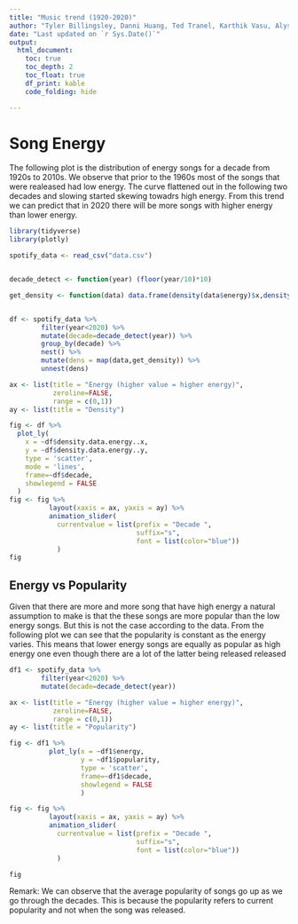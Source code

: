 ```yaml
---
title: "Music trend (1920-2020)"
author: "Tyler Billingsley, Danni Huang, Ted Tranel, Karthik Vasu, Alyssa Whittemore"
date: "Last updated on `r Sys.Date()`"
output:
  html_document:
    toc: true
    toc_depth: 2
    toc_float: true
    df_print: kable
    code_folding: hide

---
```


<!--
Comments in HTML are like this! 
-->

# Song Energy

The following plot is the distribution of energy songs for a decade from 1920s to 2010s. We observe that prior to the 1960s most of the songs that were realeased had low energy. The curve flattened out in the following two decades and slowing started skewing towadrs high energy. From this trend we can predict that in 2020 there will be more songs with higher energy than lower energy.

```r
library(tidyverse)
library(plotly)

spotify_data <- read_csv("data.csv")


decade_detect <- function(year) (floor(year/10)*10)

get_density <- function(data) data.frame(density(data$energy)$x,density(data$energy)$y)


df <- spotify_data %>%
        filter(year<2020) %>% 
        mutate(decade=decade_detect(year)) %>%
        group_by(decade) %>% 
        nest() %>%
        mutate(dens = map(data,get_density)) %>% 
        unnest(dens)

ax <- list(title = "Energy (higher value = higher energy)",
           zeroline=FALSE,
           range = c(0,1))
ay <- list(title = "Density")

fig <- df %>%
  plot_ly(
    x = ~df$density.data.energy..x,
    y = ~df$density.data.energy..y,
    type = 'scatter',
    mode = 'lines',
    frame=~df$decade,
    showlegend = FALSE
  )
fig <- fig %>% 
          layout(xaxis = ax, yaxis = ay) %>% 
          animation_slider(
            currentvalue = list(prefix = "Decade ",
                                suffix="s",
                                font = list(color="blue"))
            )
fig
```




## Energy vs Popularity

Given that there are more and more song that have high energy a natural assumption to make is that the these songs are more popular than the low energy songs. But this is not the case according to the data. From the following plot we can see that the popularity is constant as the energy varies. This means that lower energy songs are equally as popular as high energy one even though there are a lot of the latter being released released

```r

df1 <- spotify_data %>% 
        filter(year<2020) %>% 
        mutate(decade=decade_detect(year))

ax <- list(title = "Energy (higher value = higher energy)",
           zeroline=FALSE,
           range = c(0,1))
ay <- list(title = "Popularity")

fig <- df1 %>%
          plot_ly(x = ~df1$energy,
                  y = ~df1$popularity,
                  type = 'scatter',
                  frame=~df1$decade,
                  showlegend = FALSE
                  )

fig <- fig %>% 
          layout(xaxis = ax, yaxis = ay) %>% 
          animation_slider(
            currentvalue = list(prefix = "Decade ",
                                suffix="s",
                                font = list(color="blue"))
            )

fig
```

Remark: We can observe that the average popularity of songs go up as we go through the decades. This is because the popularity refers to current popularity and not when the song was released.
